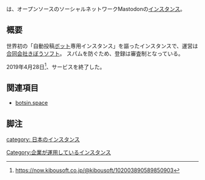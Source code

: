 {{Infobox instance
| Name          = {{Ruby|'''Botdon'''|ボットドン}}
| Domain        = https://botdon.net
| Admin         = [[合同会社きぼうソフト]]
| Country       = 日本国
| Start         = 2017年4月27日
| End = 2019年4月28日
}}{{Ruby|'''Botdon'''|ボットドン}}は、オープンソースのソーシャルネットワークMastodonの[[インスタンス]]。

== 概要 ==
世界初の「自動投稿[[Bot|ボット]]専用インスタンス」を謳ったインスタンスで、運営は[[合同会社きぼうソフト]]。
スパムを防ぐため、登録は審査制となっている。

2019年4月28日<ref>https://now.kibousoft.co.jp/@kibousoft/102003890589850903</ref>、サービスを終了した。

== 関連項目 ==
* [[botsin.space]]

==脚注==
<references/>

{{DEFAULTSORT:botdon}}
[[category: 日本のインスタンス]]
[[Category:企業が運用しているインスタンス]]